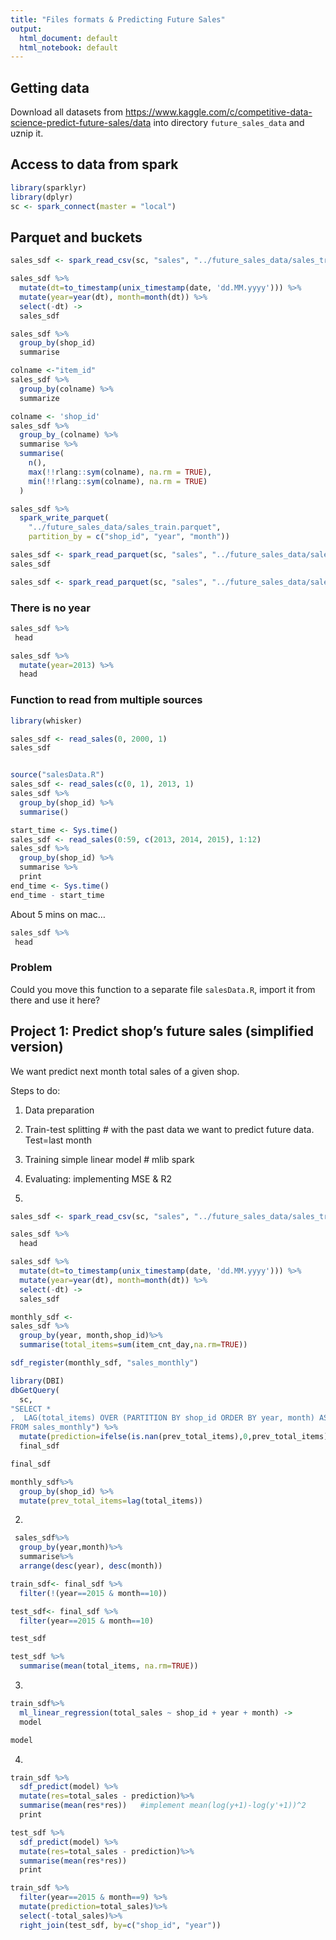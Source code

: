 ```yaml
---
title: "Files formats & Predicting Future Sales"
output:
  html_document: default
  html_notebook: default
---
```


## Getting data

Download all datasets from  <https://www.kaggle.com/c/competitive-data-science-predict-future-sales/data> into directory `future_sales_data` and uznip it.

## Access to data from spark


```r
library(sparklyr)
library(dplyr)
sc <- spark_connect(master = "local")
```

## Parquet and buckets

```r
sales_sdf <- spark_read_csv(sc, "sales", "../future_sales_data/sales_train.csv.gz")

sales_sdf %>%
  mutate(dt=to_timestamp(unix_timestamp(date, 'dd.MM.yyyy'))) %>%
  mutate(year=year(dt), month=month(dt)) %>%
  select(-dt) ->
  sales_sdf
```

```r
sales_sdf %>%
  group_by(shop_id)
  summarise
```

```r
colname <-"item_id"
sales_sdf %>%
  group_by(colname) %>%
  summarize
```


```r
colname <- 'shop_id'
sales_sdf %>%
  group_by_(colname) %>%
  summarise %>%
  summarise(
    n(),
    max(!!rlang::sym(colname), na.rm = TRUE),
    min(!!rlang::sym(colname), na.rm = TRUE)
  ) 
```

```r
sales_sdf %>%
  spark_write_parquet(
    "../future_sales_data/sales_train.parquet",
    partition_by = c("shop_id", "year", "month"))
```


```r
sales_sdf <- spark_read_parquet(sc, "sales", "../future_sales_data/sales_train.parquet/shop_id=0/year=2013/month=1/")
sales_sdf
```

```r
sales_sdf <- spark_read_parquet(sc, "sales", "../future_sales_data/sales_train.parquet/shop_id={0, 1}/year=2013/month=1/")
```

### There is no year

```r
sales_sdf %>%
 head
```

```r
sales_sdf %>%
  mutate(year=2013) %>%
  head
```

### Function to read from multiple sources

```r
library(whisker)
```

```r
sales_sdf <- read_sales(0, 2000, 1)
sales_sdf
```

```r
```

```r
source("salesData.R")
sales_sdf <- read_sales(c(0, 1), 2013, 1)
sales_sdf %>%
  group_by(shop_id) %>%
  summarise()
```

```r
start_time <- Sys.time()
sales_sdf <- read_sales(0:59, c(2013, 2014, 2015), 1:12)
sales_sdf %>%
  group_by(shop_id) %>%
  summarise %>%
  print
end_time <- Sys.time()
end_time - start_time
```

About 5 mins on mac...

```r
sales_sdf %>%
 head
```

### Problem
Could you move this function to a separate file `salesData.R`, import it from there and use it here?


## Project 1: Predict shop's future sales (simplified version)

We want predict next month total sales of a given shop.

Steps to do:

1. Data preparation
2. Train-test splitting   # with the past data we want to predict future data. Test=last month
3. Training simple linear model  # mlib spark
4. Evaluating: implementing MSE & R2 


1.

```r
sales_sdf <- spark_read_csv(sc, "sales", "../future_sales_data/sales_train.csv.gz")
```

```r
sales_sdf %>%
  head

sales_sdf %>%
  mutate(dt=to_timestamp(unix_timestamp(date, 'dd.MM.yyyy'))) %>%
  mutate(year=year(dt), month=month(dt)) %>%
  select(-dt) ->
  sales_sdf

monthly_sdf <-
sales_sdf %>%
  group_by(year, month,shop_id)%>%
  summarise(total_items=sum(item_cnt_day,na.rm=TRUE)) 

sdf_register(monthly_sdf, "sales_monthly")
```

```r
library(DBI)
dbGetQuery(
  sc,
"SELECT *
,  LAG(total_items) OVER (PARTITION BY shop_id ORDER BY year, month) AS prev_total_items
FROM sales_monthly") %>%
  mutate(prediction=ifelse(is.nan(prev_total_items),0,prev_total_items))->
  final_sdf

final_sdf

```

```r
monthly_sdf%>%
  group_by(shop_id) %>%
  mutate(prev_total_items=lag(total_items))
```


2.

```r
 sales_sdf%>%
  group_by(year,month)%>%
  summarise%>%
  arrange(desc(year), desc(month))

train_sdf<- final_sdf %>%
  filter(!(year==2015 & month==10))

test_sdf<- final_sdf %>%
  filter(year==2015 & month==10)

test_sdf 

```

```r
test_sdf %>%
  summarise(mean(total_items, na.rm=TRUE))

```



3.
```r

train_sdf%>%
  ml_linear_regression(total_sales ~ shop_id + year + month) ->
  model

model
```

4. 

```r
train_sdf %>%
  sdf_predict(model) %>%
  mutate(res=total_sales - prediction)%>%
  summarise(mean(res*res))   #implement mean(log(y+1)-log(y'+1))^2
  print

test_sdf %>%
  sdf_predict(model) %>%
  mutate(res=total_sales - prediction)%>%
  summarise(mean(res*res))
  print
```

```r
train_sdf %>%
  filter(year==2015 & month==9) %>%
  mutate(prediction=total_sales)%>%
  select(-total_sales)%>%
  right_join(test_sdf, by=c("shop_id", "year"))
```


